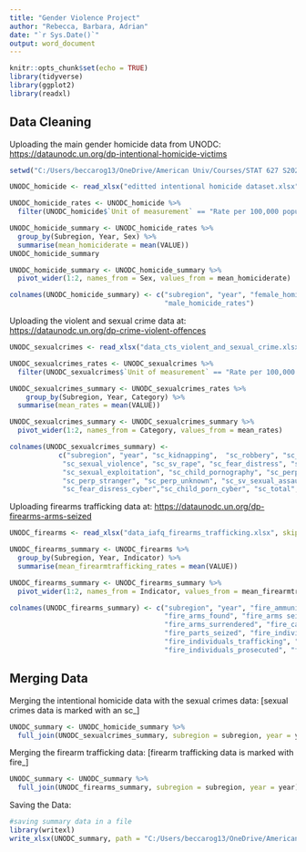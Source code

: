 ---
title: "Gender Violence Project"
author: "Rebecca, Barbara, Adrian"
date: "`r Sys.Date()`"
output: word_document
---

```{r setup, include=FALSE}
knitr::opts_chunk$set(echo = TRUE)
library(tidyverse)
library(ggplot2)
library(readxl)
```

## Data Cleaning

Uploading the main gender homicide data from UNODC: <https://dataunodc.un.org/dp-intentional-homicide-victims>

```{r intentionalhomicide}
setwd("C:/Users/beccarog13/OneDrive/American Univ/Courses/STAT 627 S2023/Project")

UNODC_homicide <- read_xlsx("editted intentional homicide dataset.xlsx")

UNODC_homicide_rates <- UNODC_homicide %>% 
  filter(UNODC_homicide$`Unit of measurement` == "Rate per 100,000 population") 

UNODC_homicide_summary <- UNODC_homicide_rates %>% 
  group_by(Subregion, Year, Sex) %>%
  summarise(mean_homiciderate = mean(VALUE))
UNODC_homicide_summary

UNODC_homicide_summary <- UNODC_homicide_summary %>% 
  pivot_wider(1:2, names_from = Sex, values_from = mean_homiciderate)

colnames(UNODC_homicide_summary) <- c("subregion", "year", "female_homicide_rates", 
                                      "male_homicide_rates")
```

Uploading the violent and sexual crime data at:
<https://dataunodc.un.org/dp-crime-violent-offences>
```{r violentsexualcrime}
UNODC_sexualcrimes <- read_xlsx("data_cts_violent_and_sexual_crime.xlsx", skip = 2)

UNODC_sexualcrimes_rates <- UNODC_sexualcrimes %>% 
  filter(UNODC_sexualcrimes$`Unit of measurement` == "Rate per 100,000 population")

UNODC_sexualcrimes_summary <- UNODC_sexualcrimes_rates %>% 
    group_by(Subregion, Year, Category) %>%
  summarise(mean_rates = mean(VALUE))

UNODC_sexualcrimes_summary <- UNODC_sexualcrimes_summary %>% 
  pivot_wider(1:2, names_from = Category, values_from = mean_rates)

colnames(UNODC_sexualcrimes_summary) <-  
            c("subregion", "year", "sc_kidnapping",  "sc_robbery", "sc_serious_assault", 
             "sc_sexual_violence", "sc_sv_rape", "sc_fear_distress", "sc_perp_partner_family",
             "sc_sexual_exploitation", "sc_child_pornography", "sc_perp_known_other",
             "sc_perp_stranger", "sc_perp_unknown", "sc_sv_sexual_assault", 
             "sc_fear_disress_cyber","sc_child_porn_cyber", "sc_total","sc_other_violence")
```
Uploading firearms trafficking data at:
<https://dataunodc.un.org/dp-firearms-arms-seized>
```{r firearms}
UNODC_firearms <- read_xlsx("data_iafq_firearms_trafficking.xlsx", skip = 2)

UNODC_firearms_summary <- UNODC_firearms %>% 
  group_by(Subregion, Year, Indicator) %>%
  summarise(mean_firearmtrafficking_rates = mean(VALUE))

UNODC_firearms_summary <- UNODC_firearms_summary %>% 
  pivot_wider(1:2, names_from = Indicator, values_from = mean_firearmtrafficking_rates)

colnames(UNODC_firearms_summary) <- c("subregion", "year", "fire_ammunition", 
                                      "fire_arms_found", "fire_arms seized", 
                                      "fire_arms_surrendered", "fire_cases_seizures",
                                      "fire_parts_seized", "fire_individuals_arrested",
                                      "fire_individuals_trafficking", "fire_individuals_convicted",
                                      "fire_individuals_prosecuted", "fire_individuals_targeted")
```



## Merging Data

Merging the intentional homicide data with the sexual crimes data: 
[sexual crimes data is marked with an sc_]
```{r merging1}
UNODC_summary <- UNODC_homicide_summary %>% 
  full_join(UNODC_sexualcrimes_summary, subregion = subregion, year = year)
```
Merging the firearm trafficking data:
[firearm trafficking data is marked with fire_]
```{r merging2}
UNODC_summary <- UNODC_summary %>% 
  full_join(UNODC_firearms_summary, subregion = subregion, year = year)
```
Saving the Data:
```{r output}
#saving summary data in a file
library(writexl)
write_xlsx(UNODC_summary, path = "C:/Users/beccarog13/OneDrive/American Univ/Courses/STAT 627 S2023/Project/UNODC_summary.xlsx")
```


